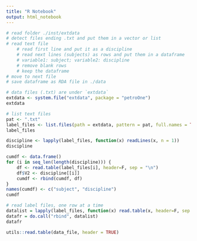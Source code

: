 ```yaml
---
title: "R Notebook"
output: html_notebook
---
```


```r
# read folder ./inst/extdata
# detect files ending .txt and put them in a vector or list
# read text file
    # read first line and put it as a discipline
    # read next lines (subjects) as rows and put them in a dataframe
    # variable1: subject; variable2: discipline
    # remove blank rows
    # keep the dataframe
# move to next file
# save dataframe as RDA file in ./data
```



```r
# data files (.txt) are under `extdata`
extdata <- system.file("extdata", package = "petroOne")
extdata
```

```r
# list text files
pat <- ".txt"
label_files <- list.files(path = extdata, pattern = pat, full.names = TRUE)
label_files
```

```r
discipline <- lapply(label_files, function(x) readLines(x, n = 1))
discipline
```

```r
cumdf <- data.frame()
for (i in seq_len(length(discipline))) {
    df <- read.table(label_files[i], header=F, sep = "\n")
    df$V2 <- discipline[[i]]
    cumdf <- rbind(cumdf, df)
}
names(cumdf) <- c("subject", "discipline")
cumdf
```


```r
# read label files, one row at a time
datalist = lapply(label_files, function(x) read.table(x, header=F, sep = "\n")) 
datafr = do.call("rbind", datalist) 
datafr
```



```r
utils::read.table(data_file, header = TRUE)
```


